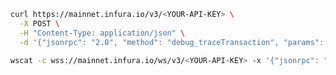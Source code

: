 
<Tabs>
  <TabItem value="curl" label="curl" default>

```bash
curl https://mainnet.infura.io/v3/<YOUR-API-KEY> \
  -X POST \
  -H "Content-Type: application/json" \
  -d '{"jsonrpc": "2.0", "method": "debug_traceTransaction", "params": ["0x5d3faa9b9605a8fb04d989a79bfe6d3b708bdcfc66048d2fe18ed2dda4a8297c", {"tracer": "callTracer"}], "id": 1}'
```

  </TabItem>
  <TabItem value="WSS" label="WSS" >

```bash
wscat -c wss://mainnet.infura.io/ws/v3/<YOUR-API-KEY> -x '{"jsonrpc": "2.0", "method": "debug_traceTransaction", "params": ["0x5d3faa9b9605a8fb04d989a79bfe6d3b708bdcfc66048d2fe18ed2dda4a8297c", {"tracer": "callTracer"}], "id": 1}'
```

  </TabItem>
</Tabs>